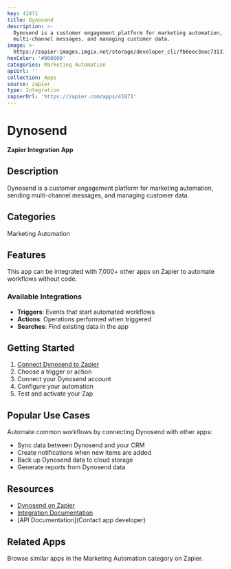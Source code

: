 ```yaml
---
key: 41871
title: Dynosend
description: >-
  Dynosend is a customer engagement platform for marketing automation, sending
  multi-channel messages, and managing customer data.
image: >-
  https://zapier-images.imgix.net/storage/developer_cli/fb6eec3eec731371a6105c46507da97b.png?auto=format%2Ccompress&ixlib=python-3.0.0&q=50
hexColor: '#000000'
categories: Marketing Automation
apiUrl: ''
collection: Apps
source: zapier
type: Integration
zapierUrl: 'https://zapier.com/apps/41871'
---
```

# Dynosend

**Zapier Integration App**

## Description

Dynosend is a customer engagement platform for marketing automation, sending multi-channel messages, and managing customer data.

## Categories

Marketing Automation

## Features

This app can be integrated with 7,000+ other apps on Zapier to automate workflows without code.

### Available Integrations

- **Triggers**: Events that start automated workflows
- **Actions**: Operations performed when triggered
- **Searches**: Find existing data in the app

## Getting Started

1. [Connect Dynosend to Zapier](https://zapier.com/apps/41871)
2. Choose a trigger or action
3. Connect your Dynosend account
4. Configure your automation
5. Test and activate your Zap

## Popular Use Cases

Automate common workflows by connecting Dynosend with other apps:

- Sync data between Dynosend and your CRM
- Create notifications when new items are added
- Back up Dynosend data to cloud storage
- Generate reports from Dynosend data

## Resources

- [Dynosend on Zapier](https://zapier.com/apps/41871)
- [Integration Documentation](https://zapier.com/apps/41871/integrations)
- [API Documentation](Contact app developer)

## Related Apps

Browse similar apps in the Marketing Automation category on Zapier.
